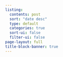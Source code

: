```yaml
---
listing:
  contents: post
  sort: "date desc"
  type: default
  categories: true
  sort-ui: false
  filter-ui: false
page-layout: full
title-block-banner: true
---
```

